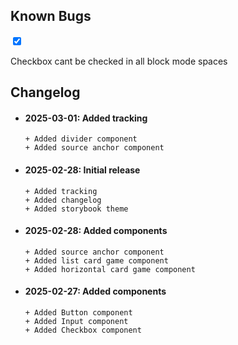 
<Meta title="Tracking" />

## Known Bugs

<div className="sb-checkbox-container">
  <div className="sb-checkbox-item">
    <input type="checkbox" checked={false} /> <p>Checkbox cant be checked in all block mode spaces</p>
  </div>
</div>

## Changelog

- #### 2025-03-01: Added tracking
  ```
  + Added divider component
  + Added source anchor component
  ```

- #### 2025-02-28: Initial release
  ```
  + Added tracking
  + Added changelog
  + Added storybook theme
  ```

- #### 2025-02-28: Added components
  ```
  + Added source anchor component
  + Added list card game component
  + Added horizontal card game component
  ```

- #### 2025-02-27: Added components
  ```
  + Added Button component
  + Added Input component
  + Added Checkbox component
  ```

<style>
  {`
  .sb-checkbox-container {
    display: flex;
    flex-direction: column;
  }

  .sb-checkbox-item {
    display: flex;
    align-items: center;
    height: 2rem;
    flex-direction: row;
    gap: 0.75rem;
  }

  p {
    margin: 0;
  }
  `}
</style>

